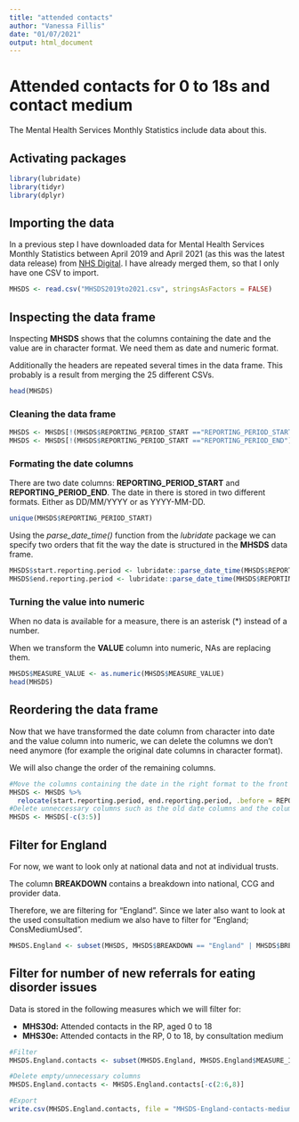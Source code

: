 ```yaml
---
title: "attended contacts"
author: "Vanessa Fillis"
date: "01/07/2021"
output: html_document
---
```


# Attended contacts for 0 to 18s and contact medium  

The Mental Health Services Monthly Statistics include data about this.

## Activating packages

```r
library(lubridate)
library(tidyr)
library(dplyr)
```

## Importing the data 

In a previous step I have downloaded data for Mental Health Services Monthly Statistics between April 2019 and April 2021 (as this was the latest data release) from [NHS Digital](https://digital.nhs.uk/data-and-information/publications/statistical/mental-health-services-monthly-statistics/). I have already merged them, so that I only have one CSV to import. 

```r
MHSDS <- read.csv("MHSDS2019to2021.csv", stringsAsFactors = FALSE)
```

## Inspecting the data frame

Inspecting **MHSDS** shows that the columns containing the date and the value are in character format. We need them as date and numeric format. 

Additionally the headers are repeated several times in the data frame. This probably is a result from merging the 25 different CSVs. 

```r
head(MHSDS)
```

### Cleaning the data frame

```r
MHSDS <- MHSDS[!(MHSDS$REPORTING_PERIOD_START =="REPORTING_PERIOD_START"),]
MHSDS <- MHSDS[!(MHSDS$REPORTING_PERIOD_START =="REPORTING_PERIOD_END"),]
```

### Formating the date columns 

There are two date columns: **REPORTING_PERIOD_START** and **REPORTING_PERIOD_END**. The date in there is stored in two different formats. Either as DD/MM/YYYY or as YYYY-MM-DD. 

```r
unique(MHSDS$REPORTING_PERIOD_START)
```

Using the *parse_date_time()* function from the *lubridate* package we can specify two orders that fit the way the date is structured in the **MHSDS** data frame. 

```r
MHSDS$start.reporting.period <- lubridate::parse_date_time(MHSDS$REPORTING_PERIOD_START, orders = c("dmy", "ymd"))
MHSDS$end.reporting.period <- lubridate::parse_date_time(MHSDS$REPORTING_PERIOD_END, orders = c("dmy", "ymd"))
```

### Turning the value into numeric 

When no data is available for a measure, there is an asterisk (*) instead of a number. 

When we transform the **VALUE** column into numeric, NAs are replacing them. 

```r
MHSDS$MEASURE_VALUE <- as.numeric(MHSDS$MEASURE_VALUE)
head(MHSDS)
```

## Reordering the data frame

Now that we have transformed the date column from character into date and the value column into numeric, we can delete the columns we don't need anymore (for example the original date columns in character format). 

We will also change the order of the remaining columns. 

```r
#Move the columns containing the date in the right format to the front
MHSDS <- MHSDS %>%
  relocate(start.reporting.period, end.reporting.period, .before = REPORTING_PERIOD_START)
#Delete unneccessary columns such as the old date columns and the column containing the Status
MHSDS <- MHSDS[-c(3:5)]
```

## Filter for England

For now, we want to look only at national data and not at individual trusts.

The column **BREAKDOWN** contains a breakdown into national, CCG and provider data. 

Therefore, we are filtering for "England". Since we later also want to look at the used consultation medium we also have to filter for "England; ConsMediumUsed".  

```r
MHSDS.England <- subset(MHSDS, MHSDS$BREAKDOWN == "England" | MHSDS$BREAKDOWN == "England; ConsMediumUsed")
```

## Filter for number of new referrals for eating disorder issues

Data is stored in the following measures which we will filter for:

- **MHS30d:**	Attended contacts in the RP, aged 0 to 18
- **MHS30e:** Attended contacts in the RP, 0 to 18, by consultation medium


```r
#Filter
MHSDS.England.contacts <- subset(MHSDS.England, MHSDS.England$MEASURE_ID == "MHS30d" | MHSDS.England$MEASURE_ID == "MHS30e")

#Delete empty/unnecessary columns
MHSDS.England.contacts <- MHSDS.England.contacts[-c(2:6,8)]

#Export
write.csv(MHSDS.England.contacts, file = "MHSDS-England-contacts-medium.csv")

```




